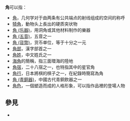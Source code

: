 '''角'''可以指：
*[[角|角]]，几何学对于由两条有公共端点的射线组成的空间的称呼
*[[犄角|犄角]]，動物头上長出的硬质突状物
*[[角_(乐器)|角 (乐器)]]，用洞角或其他材料制作的樂器
*[[角_(五音)|角 (五音)]]，五音之一
*[[角_(貨幣)|角 (貨幣)]]，货币单位，等于十分之一元
*[[角部|角部]]，漢字部首之一
*[[角姓|角姓]]，中文姓氏之一
*[[海角|海角]]的簡稱，指三面環海的陸地
*[[角宿|角宿]]，二十八宿之一，也特指其中的星官角
*[[角行|角行]]，日本將棋的棋子之一，在紀錄時簡寫為角
*[[角_(青銅器)|角 (青銅器)]]，中國古代青銅飲器之一
*[[角色|角色]]，一個塑造而成的人格形象，可以指作品裡的登場人物

== 參見 ==
* {{Lookfrom|角}}

{{disambig|J|cat=一字消歧義}}